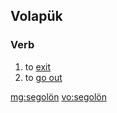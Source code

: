 ==Volapük==

===Verb===
{{infl|vo|verb}}

# to [[exit]]
# to [[go out]]

[[mg:segolön]]
[[vo:segolön]]